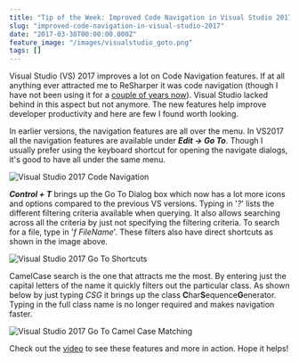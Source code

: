 ```yaml
---
title: "Tip of the Week: Improved Code Navigation in Visual Studio 2017"
slug: "improved-code-navigation-in-visual-studio-2017"
date: "2017-03-30T00:00:00.000Z"
feature_image: "/images/visualstudio_goto.png"
tags: []
---
```


Visual Studio (VS) 2017 improves a lot on Code Navigation features. If at all anything ever attracted me to ReSharper it was code navigation (though I have not been using it for a [couple of years now](__GHOST_URL__/blog/tools-that-I-use/)). Visual Studio lacked behind in this aspect but not anymore. The new features help improve developer productivity and here are few I found worth looking.

In earlier versions, the navigation features are all over the menu. In VS2017 all the navigation features are available under **_Edit -> Go To_**. Though I usually prefer using the keyboard shortcut for opening the navigate dialogs, it's good to have all under the same menu.

![Visual Studio 2017 Code Navigation](/images/visualstudio_code_navigation.png)

**_Control + T_** brings up the Go To Dialog box which now has a lot more icons and options compared to the previous VS versions. Typing in '_?_' lists the different filtering criteria available when querying. It also allows searching across all the criteria by just not specifying the filtering criteria. To search for a file, type in '_f FileName_'. These filters also have direct shortcuts as shown in the image above.

![Visual Studio 2017 Go To Shortcuts](/images/visualstudio_goto.png)

CamelCase search is the one that attracts me the most. By entering just the capital letters of the name it quickly filters out the particular class. As shown below by just typing _CSG_ it brings up the class **C**har**S**equence**G**enerator. Typing in the full class name is no longer required and makes navigation faster.

![Visual Studio 2017 Go To Camel Case Matching](/images/visualstudio_camelcasematching.png)

Check out the [video](https://www.youtube.com/watch?v=p6NVTASKa1A) to see these features and more in action. Hope it helps!